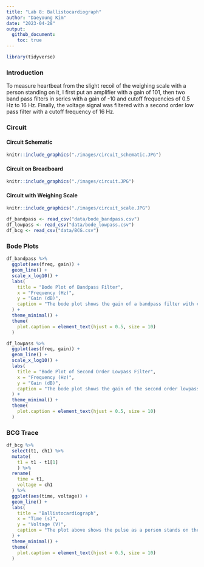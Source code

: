 ```yaml
---
title: "Lab 8: Ballistocardiograph"
author: "Daeyoung Kim"
date: "2023-04-28"
output:
  github_document:
    toc: true
---
```


```r
library(tidyverse)
```

### Introduction

To measure heartbeat from the slight recoil of the weighing scale with a person standing on it, I first put an amplifier with a gain of 101, then two band pass filters in series with a gain of -10 and cutoff frequencies of 0.5 Hz to 16 Hz. Finally, the voltage signal was filtered with a second order low pass filter with a cutoff frequency of 16 Hz. 

### Circuit

#### Circuit Schematic

```r
knitr::include_graphics("./images/circuit_schematic.JPG")
```

#### Circuit on Breadboard

```r
knitr::include_graphics("./images/circuit.JPG")

```

#### Circuit with Weighing Scale

```r
knitr::include_graphics("./images/circuit_scale.JPG")
```


```r
df_bandpass <- read_csv("data/bode_bandpass.csv")
df_lowpass <- read_csv("data/bode_lowpass.csv")
df_bcg <- read_csv("data/BCG.csv")
```

### Bode Plots

```r
df_bandpass %>% 
  ggplot(aes(freq, gain)) +
  geom_line() +
  scale_x_log10() +
  labs(
    title = "Bode Plot of Bandpass Filter",
    x = "Frequency (Hz)",
    y = "Gain (dB)",
    caption = "The bode plot shows the gain of a bandpass filter with cutoff frequencies of 0.5 Hz and 16 Hz."
  ) +
  theme_minimal() +
  theme(
    plot.caption = element_text(hjust = 0.5, size = 10)
  )

```

```r
df_lowpass %>% 
  ggplot(aes(freq, gain)) +
  geom_line() +
  scale_x_log10() +
  labs(
    title = "Bode Plot of Second Order Lowpass Filter",
    x = "Frequency (Hz)",
    y = "Gain (dB)",
    caption = "The bode plot shows the gain of the second order lowpass filter with a cutoff frequency of 16 Hz."
  ) +
  theme_minimal() +
  theme(
    plot.caption = element_text(hjust = 0.5, size = 10)
  )
```

### BCG Trace

```r
df_bcg %>% 
  select(t1, ch1) %>% 
  mutate(
    t1 = t1 - t1[1]
    ) %>% 
  rename(
    time = t1,
    voltage = ch1
  ) %>% 
  ggplot(aes(time, voltage)) +
  geom_line() +
  labs(
    title = "Ballistocardiograph",
    x = "Time (s)",
    y = "Voltage (V)",
    caption = "The plot above shows the pulse as a person stands on the weighing scale."
  ) +
  theme_minimal() +
  theme(
    plot.caption = element_text(hjust = 0.5, size = 10)
  )
```